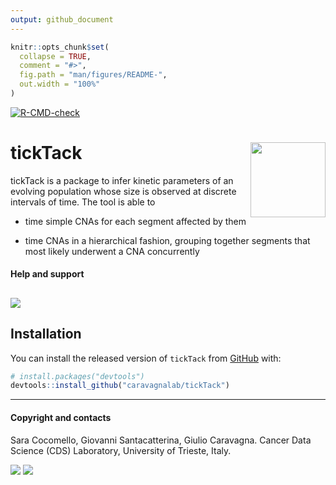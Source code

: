 ```yaml
---
output: github_document
---
```


<!-- README.md is generated from README.Rmd. Please edit that file -->

```r
knitr::opts_chunk$set(
  collapse = TRUE,
  comment = "#>",
  fig.path = "man/figures/README-",
  out.width = "100%"
)
```

<!-- badges: start -->

[![R-CMD-check](https://github.com/caravagnalab/tickTack/workflows/R-CMD-check/badge.svg)](https://github.com/caravagnalab/tickTack/actions)

<!-- badges: end -->

# tickTack <a href="caravagnalab.github.io/tickTack"><img src="man/figures/logo.png" align="right" height="120" alt="" /></a>

tickTack is a package to infer kinetic parameters of an evolving population whose size is observed at discrete intervals of time. The tool is able to

- time simple CNAs for each segment affected by them

- time CNAs in a hierarchical fashion, grouping together segments that most likely underwent a CNA concurrently

#### Help and support

[![](https://img.shields.io/badge/GitHub%20Pages-https://caravagnalab.github.io/tickTack/-yellow.svg)](https://caravagnalab.github.io/tickTack)
-----

## Installation

You can install the released version of `tickTack` from [GitHub](https://github.com/) with:

``` r
# install.packages("devtools")
devtools::install_github("caravagnalab/tickTack")
```

-----

#### Copyright and contacts

Sara Cocomello, Giovanni Santacatterina, Giulio Caravagna. Cancer Data Science (CDS) Laboratory, University of Trieste, Italy.

[![](https://img.shields.io/badge/CDS%20Lab%20Github-caravagnalab-seagreen.svg)](https://github.com/caravagnalab) [![](https://img.shields.io/badge/CDS%20Lab%20webpage-https://www.caravagnalab.org/-red.svg)](https://www.caravagnalab.org/)
